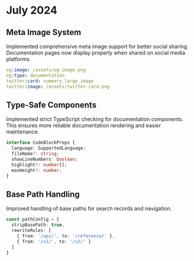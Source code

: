 # July 2024

## Meta Image System
Implemented comprehensive meta image support for better social sharing. Documentation pages now display properly when shared on social media platforms.

```yaml
og:image: /assets/og-image.png
og:type: documentation
twitter:card: summary_large_image
twitter:image: /assets/twitter-card.png
```

## Type-Safe Components
Implemented strict TypeScript checking for documentation components. This ensures more reliable documentation rendering and easier maintenance.

```typescript
interface CodeBlockProps {
  language: SupportedLanguage;
  fileName?: string;
  showLineNumbers: boolean;
  highlight?: number[];
  maxHeight?: number;
}
```

## Base Path Handling
Improved handling of base paths for search records and navigation. 

```typescript
const pathConfig = {
  stripBasePath: true,
  rewriteRules: [
    { from: '/api/', to: '/reference/' },
    { from: '/v1/', to: '/v2/' }
  ]
}
```